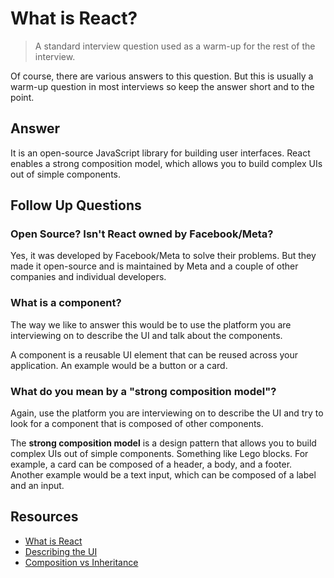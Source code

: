 
# What is React?

<VideoEmbed id='v3eJb8VAyiQ' title='What is React? | React Theory | Easy Question | Frontend Hire' />

> A standard interview question used as a warm-up for the rest of the interview.

<Callout type='warning'>
Of course, there are various answers to this question. But this is usually a warm-up question in most interviews so keep the answer short and to the point.
</Callout>

## Answer

It is an open-source JavaScript library for building user interfaces. React enables a strong composition model, which allows you to build complex UIs out of simple components.

## Follow Up Questions

### Open Source? Isn't React owned by Facebook/Meta?

Yes, it was developed by Facebook/Meta to solve their problems. But they made it open-source and is maintained by Meta and a couple of other companies and individual developers.

### What is a component?

<Callout>
The way we like to answer this would be to use the platform you are interviewing on to describe the UI and talk about the components.
</Callout>

A component is a reusable UI element that can be reused across your application. An example would be a button or a card. 

### What do you mean by a **"strong composition model"**?

<Callout>
Again, use the platform you are interviewing on to describe the UI and try to look for a component that is composed of other components.
</Callout>

The **strong composition model** is a design pattern that allows you to build complex UIs out of simple components. Something like Lego blocks. For example, a card can be composed of a header, a body, and a footer. Another example would be a text input, which can be composed of a label and an input.

## Resources

- [What is React](https://www.epicreact.dev/what-is-react)
- [Describing the UI](https://react.dev/learn/describing-the-ui)
- [Composition vs Inheritance](https://legacy.reactjs.org/docs/composition-vs-inheritance.html)
